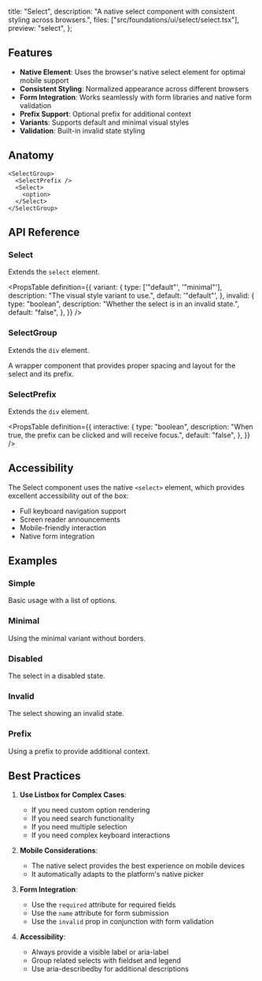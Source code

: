   title: "Select",
  description:
    "A native select component with consistent styling across browsers.",
  files: ["src/foundations/ui/select/select.tsx"],
  preview: "select",
};

## Features

- **Native Element**: Uses the browser's native select element for optimal mobile support
- **Consistent Styling**: Normalized appearance across different browsers
- **Form Integration**: Works seamlessly with form libraries and native form validation
- **Prefix Support**: Optional prefix for additional context
- **Variants**: Supports default and minimal visual styles
- **Validation**: Built-in invalid state styling

## Anatomy

```tsx
<SelectGroup>
  <SelectPrefix />
  <Select>
    <option>
  </Select>
</SelectGroup>
```

## API Reference

### Select

Extends the `select` element.

<PropsTable
  definition={{
    variant: {
      type: ['"default"', '"minimal"'],
      description: "The visual style variant to use.",
      default: '"default"',
    },
    invalid: {
      type: "boolean",
      description: "Whether the select is in an invalid state.",
      default: "false",
    },
  }}
/>

### SelectGroup

Extends the `div` element.

A wrapper component that provides proper spacing and layout for the select and its prefix.

### SelectPrefix

Extends the `div` element.

<PropsTable
  definition={{
    interactive: {
      type: "boolean",
      description:
        "When true, the prefix can be clicked and will receive focus.",
      default: "false",
    },
  }}
/>

## Accessibility

The Select component uses the native `<select>` element, which provides excellent accessibility out of the box:

- Full keyboard navigation support
- Screen reader announcements
- Mobile-friendly interaction
- Native form integration

## Examples

### Simple

Basic usage with a list of options.

<Preview slug="select" />

### Minimal

Using the minimal variant without borders.

<Preview slug="select-minimal" />

### Disabled

The select in a disabled state.

<Preview slug="select-disabled" />

### Invalid

The select showing an invalid state.

<Preview slug="select-invalid" />

### Prefix

Using a prefix to provide additional context.

<Preview slug="select-prefix" />

## Best Practices

1. **Use Listbox for Complex Cases**:

   - If you need custom option rendering
   - If you need search functionality
   - If you need multiple selection
   - If you need complex keyboard interactions

2. **Mobile Considerations**:

   - The native select provides the best experience on mobile devices
   - It automatically adapts to the platform's native picker

3. **Form Integration**:

   - Use the `required` attribute for required fields
   - Use the `name` attribute for form submission
   - Use the `invalid` prop in conjunction with form validation

4. **Accessibility**:
   - Always provide a visible label or aria-label
   - Group related selects with fieldset and legend
   - Use aria-describedby for additional descriptions
